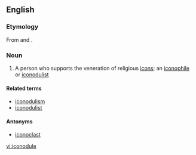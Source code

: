 ==English==
{{wikipedia}}
===Etymology===
From {{term|icon|lang=en}} and {{etyl|grc|en}} {{term|δοῦλος||slave|lang=grc}}.

===Noun===
{{en-noun}}

# A person who supports the veneration of religious [[icon]]s; an [[iconophile]] or [[iconodulist]]

====Related terms====
* [[iconodulism]]
* [[iconodulist]]

====Antonyms====
*[[iconoclast]]

[[vi:iconodule]]